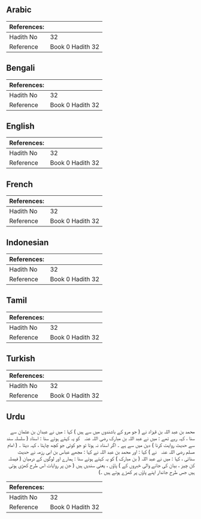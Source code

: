 ## Arabic


<div dir="rtl" lang="ar" style={{fontSize:'larger',backgroundColor:'#f8f9fa',padding:20}}>

</div>
<div style={{backgroundColor:'#f8f9fa',padding:20, marginBottom: 10}}><table> <thead> <tr> <th>References:</th> <th></th> </tr> </thead> <tbody><tr><td>Hadith No</td><td>32</td></tr><tr><td>Reference</td><td>Book 0 Hadith 32</td></tr></tbody></table></div>

## Bengali


<div dir="ltr" lang="bn" style={{fontSize:'larger',backgroundColor:'#f8f9fa',padding:20}}>

</div>
<div style={{backgroundColor:'#f8f9fa',padding:20, marginBottom: 10}}><table> <thead> <tr> <th>References:</th> <th></th> </tr> </thead> <tbody><tr><td>Hadith No</td><td>32</td></tr><tr><td>Reference</td><td>Book 0 Hadith 32</td></tr></tbody></table></div>

## English


<div dir="ltr" lang="en" style={{fontSize:'larger',backgroundColor:'#f8f9fa',padding:20}}>

</div>
<div style={{backgroundColor:'#f8f9fa',padding:20, marginBottom: 10}}><table> <thead> <tr> <th>References:</th> <th></th> </tr> </thead> <tbody><tr><td>Hadith No</td><td>32</td></tr><tr><td>Reference</td><td>Book 0 Hadith 32</td></tr></tbody></table></div>

## French


<div dir="ltr" lang="fr" style={{fontSize:'larger',backgroundColor:'#f8f9fa',padding:20}}>

</div>
<div style={{backgroundColor:'#f8f9fa',padding:20, marginBottom: 10}}><table> <thead> <tr> <th>References:</th> <th></th> </tr> </thead> <tbody><tr><td>Hadith No</td><td>32</td></tr><tr><td>Reference</td><td>Book 0 Hadith 32</td></tr></tbody></table></div>

## Indonesian


<div dir="ltr" lang="id" style={{fontSize:'larger',backgroundColor:'#f8f9fa',padding:20}}>

</div>
<div style={{backgroundColor:'#f8f9fa',padding:20, marginBottom: 10}}><table> <thead> <tr> <th>References:</th> <th></th> </tr> </thead> <tbody><tr><td>Hadith No</td><td>32</td></tr><tr><td>Reference</td><td>Book 0 Hadith 32</td></tr></tbody></table></div>

## Tamil


<div dir="ltr" lang="ta" style={{fontSize:'larger',backgroundColor:'#f8f9fa',padding:20}}>

</div>
<div style={{backgroundColor:'#f8f9fa',padding:20, marginBottom: 10}}><table> <thead> <tr> <th>References:</th> <th></th> </tr> </thead> <tbody><tr><td>Hadith No</td><td>32</td></tr><tr><td>Reference</td><td>Book 0 Hadith 32</td></tr></tbody></table></div>

## Turkish


<div dir="ltr" lang="tr" style={{fontSize:'larger',backgroundColor:'#f8f9fa',padding:20}}>

</div>
<div style={{backgroundColor:'#f8f9fa',padding:20, marginBottom: 10}}><table> <thead> <tr> <th>References:</th> <th></th> </tr> </thead> <tbody><tr><td>Hadith No</td><td>32</td></tr><tr><td>Reference</td><td>Book 0 Hadith 32</td></tr></tbody></table></div>

## Urdu


<div dir="rtl" lang="ur" style={{fontSize:'larger',backgroundColor:'#f8f9fa',padding:20}}>
محمد بن عبد اللہ بن قہزاد نے ( جو مرو کے باشندوں میں سے ہیں ) کہا : میں نے عبدان بن عثمان سے سنا ، کہہ رہے تھے : میں نے عبد اللہ بن مبارک ‌رضی ‌اللہ ‌عنہ ‌ ‌ کو یہ کہتے ہوئے سنا : اسناد ( سلسلہ سند سے حدیث روایت کرنا ) دین میں سے ہے ۔ اگر اسناد نہ ہوتا تو جو کوئی جو کچھ چاہتا ، کہہ دیتا ۔ ( امام مسلم ‌رضی ‌اللہ ‌عنہ ‌ ‌ نے ) کہا : اور محمد بن عبد اللہ نے کہا : مجھے عباس بن ابی رزمہ نے حدیث سنائی ، کہا : میں نے عبد اللہ ( بن مبارک ) کو یہ کہتے ہوئے سنا : ہمارے اور لوگوں کے درمیان ( فیصلہ کن چیز ، بیان کی جانے والی خبروں کے ) پاؤں ، یعنی سندیں ہیں ( جن پر روایات اس طرح کھڑی ہوتی ہیں جس طرح جاندار اپنے پاؤں پر کھڑے ہوتے ہیں ۔)
</div>
<div style={{backgroundColor:'#f8f9fa',padding:20, marginBottom: 10}}><table> <thead> <tr> <th>References:</th> <th></th> </tr> </thead> <tbody><tr><td>Hadith No</td><td>32</td></tr><tr><td>Reference</td><td>Book 0 Hadith 32</td></tr></tbody></table></div>